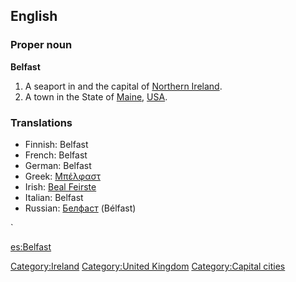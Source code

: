 ==English==

===Proper noun===
{{wikipedia}}
'''Belfast'''

# A seaport in and the capital of [[Northern Ireland]].
# A town in the State of [[Maine]], [[USA]].

===Translations===
{{top}}
*Finnish: Belfast
*French: Belfast
*German: Belfast
*Greek: [[Μπέλφαστ]]
*Irish: [[Beal Feirste]]
*Italian: Belfast {{f}}
*Russian: [[Белфаст]] (Bélfast) {{m}}
{{bottom}}

[[Category:Ireland]]
[[Category:United Kingdom]]
[[Category:Capital cities]]`

[[es:Belfast]]